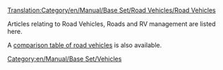 [[Translation:Category/en/Manual/Base Set/Road Vehicles/Road Vehicles]]

Articles relating to Road Vehicles, Roads and RV management are listed here.
{{en/Catmore}}

A [[en/Manual/Base Set/Road Vehicles/Road vehicle comparison|comparison table of road vehicles]] is also available.

[[Category:en/Manual/Base Set/Vehicles]]